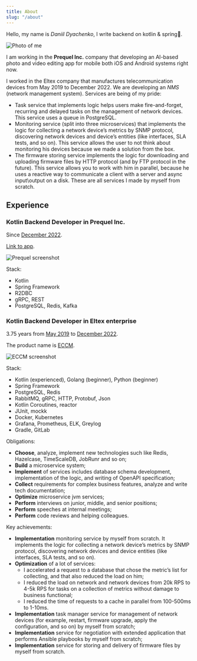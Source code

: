 ```yaml
---
title: About
slug: "/about"
---
```


Hello, my name is *Daniil Dyachenko*, I write backend on kotlin & spring🌿.

![Photo of me](me.jpeg)

I am working in the **Prequel Inc.** company that developing an AI-based photo and video editing app for mobile both iOS and Android systems right now.

I worked in the Eltex company that manufactures telecommunication devices from May 2019 to December 2022. We are developing an *NMS* (network management system). Services are being of my pride:
- Task service that implements logic helps users make fire-and-forget, recurring and delayed tasks on the management of network devices. This service uses a queue in PostgreSQL.
- Monitoring service (split into three microservices) that implements the logic for collecting a network device’s metrics by SNMP protocol, discovering network devices and device’s entities (like interfaces, SLA tests, and so on). This service allows the user to not think about monitoring his devices because we made a solution from the box.
- The firmware storing service implements the logic for downloading and uploading firmware files by HTTP protocol (and by FTP protocol in the future). This service allows you to work with him in parallel, because he uses a reactive way to communicate a client with a server and async input\output on a disk.
These are all services I made by myself from scratch.

## Experience

### Kotlin Backend Developer in Prequel Inc.

Since <u>December 2022</u>.

[Link to app](https://prequel.app/).

![Prequel screenshot](screenshot-prequlapp.png)

Stack:
- Kotlin
- Spring Framework
- R2DBC
- gRPC, REST
- PostgreSQL, Redis, Kafka

### Kotlin Backend Developer in Eltex enterprise

3.75 years from <u>May 2019</u> to <u>December 2022</u>.

The product name is [ECCM](https://eltex-co.ru/catalog/management/eccm/).

![ECCM screenshot](screenshot-eccm.png)

Stack: 
- Kotlin (experienced), Golang (beginner), Python (beginner)
- Spring Framework
- PostgreSQL, Redis
- RabbitMQ, gRPC, HTTP, Protobuf, Json
- Kotlin Coroutines, reactor
- JUnit, mockk
- Docker, Kubernetes
- Grafana, Prometheus, ELK, Greylog
- Gradle, GitLab

Obligations:
- **Choose**, analyze, implement new technologies such like Redis, Hazelcase, TimeScaleDB, JobRunr and so on;
- **Build** a microservice system;
- **Implement** of services includes database schema development, implementation of the logic, and writing of OpenAPI specification;
- **Collect** requirements for complex business features, analyze and write tech documentation;
- **Optimize** microservice jvm services;
- **Perform** interviews on junior, middle, and senior positions;
- **Perform** speeches at internal meetings;
- **Perform** code reviews and helping colleagues.

Key achievements:
- **Implementation** monitoring service by myself from scratch. It implements the logic for collecting a network device’s metrics by SNMP protocol, discovering network devices and device entities (like interfaces, SLA tests, and so on).
- **Optimization** of a lot of services:
    - I accelerated a request to a database that chose the metric’s list for collecting, and that also reduced the load on him;
    - I reduced the load on network and network devices from 20k RPS to 4-5k RPS for tasks on a collection of metrics without damage to business functional;
    - I reduced the time of requests to a cache in parallel from 100-500ms to 1-10ms.
- **Implementation** task manager service for management of network devices (for example, restart, firmware upgrade, apply the configuration, and so on) by myself from scratch;
- **Implementation** service for negotiation with extended application that performs Ansible playbooks by myself from scratch;
- **Implementation** service for storing and delivery of firmware files by myself from scratch.
